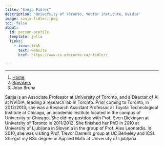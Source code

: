 ```yaml
---
title: "Sanja Fidler"
description: "University of Toronto, Vector Institute, Nvidia"
image: sanja-fidler.jpeg
toc: false
about:
  id: person-profile
  template: jolla
  links:
    - icon: link
      text: website
      href: https://www.cs.utoronto.ca/~fidler/

---
```

---

```{=html}
<nav aria-label="breadcrumb">
  <ol class="breadcrumb">
    <li class="breadcrumb-item"><a href="../../index.html">Home</a></li>
    <li class="breadcrumb-item"><a href="../../speaker.html">Speakers</a></li>
    <li class="breadcrumb-item active">Joan Bruna</li>

  </ol>
</nav>
```

:::{#person-profile}
:::

Sanja is an Associate Professor at University of Toronto, and a Director of AI at NVIDIA, leading a research lab in Toronto. Prior coming to Toronto, in 2012/2013, she was a Research Assistant Professor at Toyota Technological Institute at Chicago, an academic institute located in the campus of University of Chicago. She did my postdoc with Prof. Sven Dickinson at University of Toronto in 2011/2012. She finished her PhD in 2010 at University of Ljubljana in Slovenia in the group of Prof. Ales Leonardis. In 2010, she was visiting Prof. Trevor Darrell's group at UC Berkeley and ICSI. She got my BSc degree in Applied Math at University of Ljubljana.
